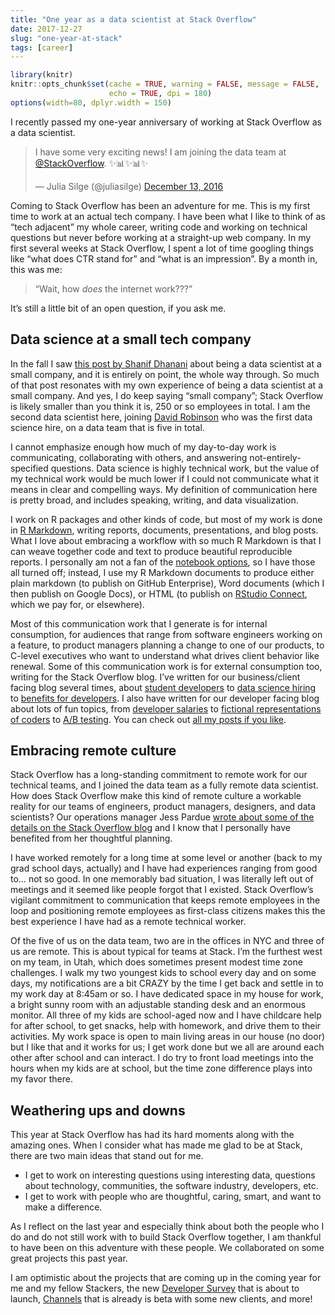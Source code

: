 ```yaml
---
title: "One year as a data scientist at Stack Overflow"
date: 2017-12-27
slug: "one-year-at-stack"
tags: [career]
---
```


```r
library(knitr)
knitr::opts_chunk$set(cache = TRUE, warning = FALSE, message = FALSE, 
                      echo = TRUE, dpi = 180)
options(width=80, dplyr.width = 150)
```


I recently passed my one-year anniversary of working at Stack Overflow as a data scientist.

<blockquote class="twitter-tweet" data-lang="en"><p lang="en" dir="ltr">I have some very exciting news! I am joining the data team at <a href="https://twitter.com/StackOverflow?ref_src=twsrc%5Etfw">@StackOverflow</a>. ✨📊✨📊✨</p>&mdash; Julia Silge (@juliasilge) <a href="https://twitter.com/juliasilge/status/808671275597971456?ref_src=twsrc%5Etfw">December 13, 2016</a></blockquote>
<script async src="https://platform.twitter.com/widgets.js" charset="utf-8"></script>

Coming to Stack Overflow has been an adventure for me. This is my first time to work at an actual tech company. I have been what I like to think of as "tech adjacent" my whole career, writing code and working on technical questions but never before working at a straight-up web company. In my first several weeks at Stack Overflow, I spent a lot of time googling things like "what does CTR stand for" and "what is an impression". By a month in, this was me:

> "Wait, how *does* the internet work???"

It's still a little bit of an open question, if you ask me.

## Data science at a small tech company

In the fall I saw [this post by Shanif Dhanani](https://medium.com/apteo/what-makes-a-good-data-scientist-at-a-small-company-3f445d421dff) about being a data scientist at a small company, and it is entirely on point, the whole way through. So much of that post resonates with my own experience of being a data scientist at a small company. And yes, I do keep saying "small company"; Stack Overflow is likely smaller than you think it is, 250 or so employees in total. I am the second data scientist here, joining [David Robinson](http://varianceexplained.org/) who was the first data science hire, on a data team that is five in total.

I cannot emphasize enough how much of my day-to-day work is communicating, collaborating with others, and answering not-entirely-specified questions. Data science is highly technical work, but the value of my technical work would be much lower if I could not communicate what it means in clear and compelling ways. My definition of communication here is pretty broad, and includes speaking, writing, and data visualization. 

I work on R packages and other kinds of code, but most of my work is done in [R Markdown](http://rmarkdown.rstudio.com/), writing reports, documents, presentations, and blog posts. What I love about embracing a workflow with so much R Markdown is that I can weave together code and text to produce beautiful reproducible reports. I personally am not a fan of the [notebook options](http://rmarkdown.rstudio.com/r_notebooks.html), so I have those all turned off; instead, I use my R Markdown documents to produce either plain markdown (to publish on GitHub Enterprise), Word documents (which I then publish on Google Docs), or HTML (to publish on [RStudio Connect](https://www.rstudio.com/products/connect/), which we pay for, or elsewhere).

Most of this communication work that I generate is for internal consumption, for audiences that range from software engineers working on a feature, to product managers planning a change to one of our products, to C-level executives who want to understand what drives client behavior like renewal. Some of this communication work is for external consumption too, writing for the Stack Overflow blog. I've written for our business/client facing blog several times, about [student developers](https://www.stackoverflowbusiness.com/blog/what-you-can-learn-about-developer-job-preferences-from-students-to-professionals) to [data science hiring](https://www.stackoverflowbusiness.com/blog/this-is-how-data-scientists-search-for-jobs) to [benefits for developers](https://www.stackoverflowbusiness.com/blog/what-benefits-are-companies-offering-developers). I also have written for our developer facing blog about lots of fun topics, from [developer salaries](https://stackoverflow.blog/2017/09/19/much-developers-earn-find-stack-overflow-salary-calculator/) to [fictional representations of coders](https://stackoverflow.blog/2017/03/28/realistic-developer-fiction/) to [A/B testing](https://stackoverflow.blog/2017/10/17/power-calculations-p-values-ab-testing-stack-overflow/). You can check out [all my posts if you like](https://stackoverflow.blog/authors/juliasilge/).

## Embracing remote culture

Stack Overflow has a long-standing commitment to remote work for our technical teams, and I joined the data team as a fully remote data scientist. How does Stack Overflow make this kind of remote culture a workable reality for our teams of engineers, product managers, designers, and data scientists? Our operations manager Jess Pardue [wrote about some of the details on the Stack Overflow blog](https://stackoverflow.blog/2017/09/29/making-remote-work-behind-scenes/) and I know that I personally have benefited from her thoughtful planning. 

I have worked remotely for a long time at some level or another (back to my grad school days, actually) and I have had experiences ranging from good to... not so good. In one memorably bad situation, I was literally left out of meetings and it seemed like people forgot that I existed. Stack Overflow's vigilant commitment to communication that keeps remote employees in the loop and positioning remote employees as first-class citizens makes this the best experience I have had as a remote technical worker.

Of the five of us on the data team, two are in the offices in NYC and three of us are remote. This is about typical for teams at Stack. I'm the furthest west on my team, in Utah, which does sometimes present modest time zone challenges. I walk my two youngest kids to school every day and on some days, my notifications are a bit CRAZY by the time I get back and settle in to my work day at 8:45am or so. I have dedicated space in my house for work, a bright sunny room with an adjustable standing desk and an enormous monitor. All three of my kids are school-aged now and I have childcare help for after school, to get snacks, help with homework, and drive them to their activities. My work space is open to main living areas in our house (no door) but I like that and it works for us; I get work done but we all are around each other after school and can interact. I do try to front load meetings into the hours when my kids are at school, but the time zone difference plays into my favor there.

## Weathering ups and downs

This year at Stack Overflow has had its hard moments along with the amazing ones. When I consider what has made me glad to be at Stack, there are two main ideas that stand out for me.

- I get to work on interesting questions using interesting data, questions about technology, communities, the software industry, developers, etc.
- I get to work with people who are thoughtful, caring, smart, and want to make a difference.

As I reflect on the last year and especially think about both the people who I do and do not still work with to build Stack Overflow together, I am thankful to have been on this adventure with these people. We collaborated on some great projects this past year.

I am optimistic about the projects that are coming up in the coming year for me and my fellow Stackers, the new [Developer Survey](https://insights.stackoverflow.com/survey/) that is about to launch, [Channels](https://stackoverflow.com/channels) that is already is beta with some new clients, and more!

